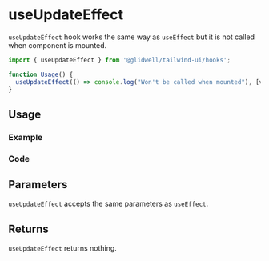

<Meta of={allStories} />

# useUpdateEffect

`useUpdateEffect` hook works the same way as `useEffect` but it is not called when component is mounted.

```ts
import { useUpdateEffect } from '@glidwell/tailwind-ui/hooks';

function Usage() {
  useUpdateEffect(() => console.log("Won't be called when mounted"), [value]);
}
```

## Usage

### Example

<Canvas of={allStories.Usage} />

### Code

<Source of={allStories.Usage} />

## Parameters

`useUpdateEffect` accepts the same parameters as `useEffect`.

## Returns

`useUpdateEffect` returns nothing.
